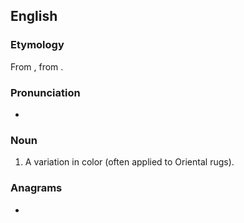 ==English==

===Etymology===
From {{etyl|tr|en}} {{m|tr|abraş}}, from {{etyl|ar|en}} {{m|ar|أَبْرَش||dappled, mottled}}.

===Pronunciation===
* {{a|US}} {{IPA|/ˈɑ.bɹəʃ/|/ˈɑ.bɹɑʃ/|lang=en}}

===Noun===
{{head|en|noun}}

# A variation in color (often applied to Oriental rugs).

===Anagrams===
* {{l|en|sharab}}